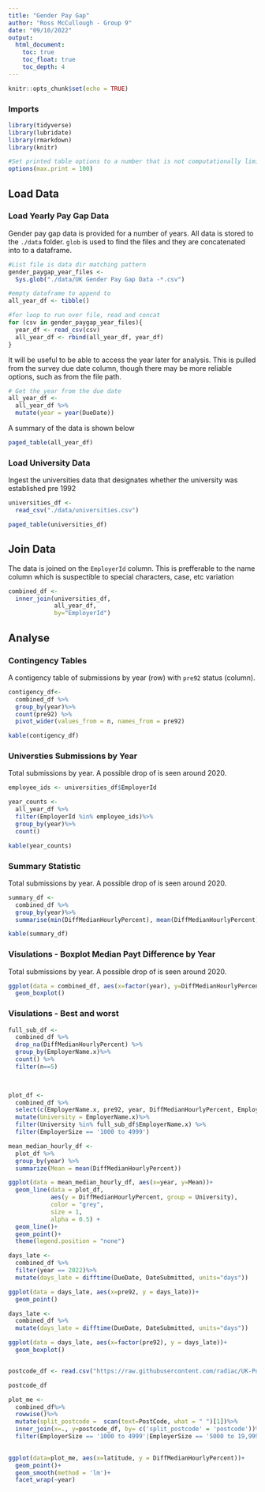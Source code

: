 ```yaml
---
title: "Gender Pay Gap"
author: "Ross McCullough - Group 9"
date: "09/10/2022"
output:
  html_document:
    toc: true
    toc_float: true
    toc_depth: 4
---
```


```r
knitr::opts_chunk$set(echo = TRUE)
```

### Imports

```r
library(tidyverse)
library(lubridate)
library(rmarkdown)
library(knitr)

#Set printed table options to a number that is not computationally limiting 
options(max.print = 100)
```

## Load Data

### Load Yearly Pay Gap Data

Gender pay gap data is provided for a number of years. All data is stored to the `./data` folder. `glob` is used to find the files and they are concatenated into to a dataframe.

```r
#List file is data dir matching pattern
gender_paygap_year_files <- 
  Sys.glob("./data/UK Gender Pay Gap Data -*.csv")

#empty dataframe to append to
all_year_df <- tibble()

#for loop to run over file, read and concat
for (csv in gender_paygap_year_files){
  year_df <- read_csv(csv)
  all_year_df <- rbind(all_year_df, year_df)
}
```

It will be useful to be able to access the year later for analysis. This is pulled from the survey due date column, though there may be more reliable options, such as from the file path.

```r
# Get the year from the due date
all_year_df <-
  all_year_df %>%
  mutate(year = year(DueDate))
```

A summary of the data is shown below

```r
paged_table(all_year_df)
```


### Load University Data

Ingest the universities data that designates whether the university was established pre 1992

```r
universities_df <-
  read_csv("./data/universities.csv")

paged_table(universities_df)
```

## Join Data

The data is joined on the `EmployerId` column. This is prefferable to the name column which is suspectible to special characters, case, etc variation

```r
combined_df <- 
  inner_join(universities_df,
             all_year_df,
             by="EmployerId")
```

## Analyse

### Contingency Tables

A contigency table of submissions by year (row) with `pre92` status (column). 

```r
contigency_df<-
  combined_df %>%
  group_by(year)%>%
  count(pre92) %>%
  pivot_wider(values_from = n, names_from = pre92)

kable(contigency_df)
```

### Universties Submissions by Year

Total submissions by year. A possible drop of is seen around 2020.

```r
employee_ids <- universities_df$EmployerId

year_counts <-
  all_year_df %>%
  filter(EmployerId %in% employee_ids)%>%
  group_by(year)%>%
  count() 

kable(year_counts)
```

### Summary Statistic

Total submissions by year. A possible drop of is seen around 2020.

```r
summary_df <- 
  combined_df %>%
  group_by(year)%>%
  summarise(min(DiffMedianHourlyPercent), mean(DiffMedianHourlyPercent), max(DiffMedianHourlyPercent))

kable(summary_df)
```
### Visulations - Boxplot Median Payt Difference by Year

Total submissions by year. A possible drop of is seen around 2020.

```r
ggplot(data = combined_df, aes(x=factor(year), y=DiffMedianHourlyPercent, fill=pre92))+
  geom_boxplot()
```


### Visulations - Best and worst 

```r
full_sub_df <-
  combined_df %>%
  drop_na(DiffMedianHourlyPercent) %>%
  group_by(EmployerName.x)%>%
  count() %>%
  filter(n==5)
  


plot_df <-
  combined_df %>%
  select(c(EmployerName.x, pre92, year, DiffMedianHourlyPercent, EmployerSize)) %>%
  mutate(University = EmployerName.x)%>%
  filter(University %in% full_sub_df$EmployerName.x) %>%
  filter(EmployerSize == '1000 to 4999')

mean_median_hourly_df <-
  plot_df %>%
  group_by(year) %>%
  summarize(Mean = mean(DiffMedianHourlyPercent))

ggplot(data = mean_median_hourly_df, aes(x=year, y=Mean))+
  geom_line(data = plot_df, 
            aes(y = DiffMedianHourlyPercent, group = University), 
            color = "grey", 
            size = 1, 
            alpha = 0.5) +
  geom_line()+
  geom_point()+
  theme(legend.position = "none")

```

```r
days_late <- 
  combined_df %>%
  filter(year == 2022)%>%
  mutate(days_late = difftime(DueDate, DateSubmitted, units="days"))

ggplot(data = days_late, aes(x=pre92, y = days_late))+
  geom_point()
```


```r
days_late <- 
  combined_df %>%
  mutate(days_late = difftime(DueDate, DateSubmitted, units="days"))

ggplot(data = days_late, aes(x=factor(pre92), y = days_late))+
  geom_boxplot()



```


```r
postcode_df <- read.csv("https://raw.githubusercontent.com/radiac/UK-Postcodes/master/postcodes.csv")

postcode_df

plot_me <- 
  combined_df%>%
  rowwise()%>%
  mutate(split_postcode =  scan(text=PostCode, what = " ")[1])%>%
  inner_join(x=., y=postcode_df, by= c('split_postcode' = 'postcode'))%>%
  filter(EmployerSize == '1000 to 4999'|EmployerSize == '5000 to 19,999')
  

```


```r

ggplot(data=plot_me, aes(x=latitude, y = DiffMedianHourlyPercent))+
  geom_point()+
  geom_smooth(method = 'lm')+
  facet_wrap(~year)
  
```

